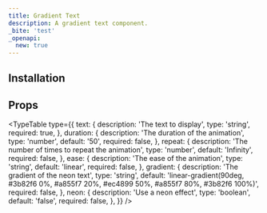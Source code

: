 ```yaml
---
title: Gradient Text
description: A gradient text component.
_bite: 'test'
_openapi:
  new: true
---
```


<ComponentPreview name="gradient-text-demo" />

## Installation

<ComponentInstallation name="gradient-text" />

## Props

<TypeTable
  type={{
    text: {
      description: 'The text to display',
      type: 'string',
      required: true,
    },
    duration: {
      description: 'The duration of the animation',
      type: 'number',
      default: '50',
      required: false,
    },
    repeat: {
      description: 'The number of times to repeat the animation',
      type: 'number',
      default: 'Infinity',
      required: false,
    },
    ease: {
      description: 'The ease of the animation',
      type: 'string',
      default: 'linear',
      required: false,
    },
    gradient: {
      description: 'The gradient of the neon text',
      type: 'string',
      default:
        'linear-gradient(90deg, #3b82f6 0%, #a855f7 20%, #ec4899 50%, #a855f7 80%, #3b82f6 100%)',
      required: false,
    },
    neon: {
      description: 'Use a neon effect',
      type: 'boolean',
      default: 'false',
      required: false,
    },
  }}
/>
